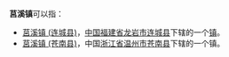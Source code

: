 '''莒溪镇'''可以指：
* [[莒溪镇_(连城县)|莒溪镇 (连城县)]]，[[中华人民共和国|中国]][[福建省|福建省]][[龙岩市|龙岩市]][[连城县|连城县]]下辖的一个[[镇|镇]]。
* [[莒溪镇_(苍南县)|莒溪镇 (苍南县)]]，中国[[浙江省|浙江省]][[温州市|温州市]][[苍南县|苍南县]]下辖的一个镇。
{{disambig|Cat=三字中国镇名消歧义}}